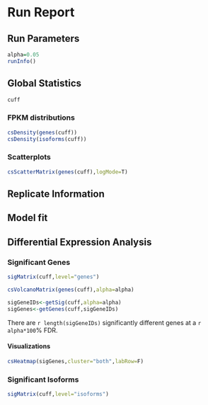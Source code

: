 Run Report
==========

Run Parameters
-------------------
```r
alpha=0.05
runInfo()
```


Global Statistics
-----------------
```r
cuff
```

### FPKM distributions
```r
csDensity(genes(cuff))
csDensity(isoforms(cuff))
```

### Scatterplots
```r
csScatterMatrix(genes(cuff),logMode=T)
```

Replicate Information
---------------------


Model fit
---------

Differential Expression Analysis
--------------------------------

### Significant Genes

```r
sigMatrix(cuff,level="genes")
```

```r
csVolcanoMatrix(genes(cuff),alpha=alpha)
```

```r
sigGeneIDs<-getSig(cuff,alpha=alpha)
sigGenes<-getGenes(cuff,sigGeneIDs)
```
There are `r length(sigGeneIDs)` significantly different genes at a `r alpha*100`$\%$ FDR. 

#### Visualizations
```r
csHeatmap(sigGenes,cluster="both",labRow=F)
```

### Significant Isoforms
```r
sigMatrix(cuff,level="isoforms")
```